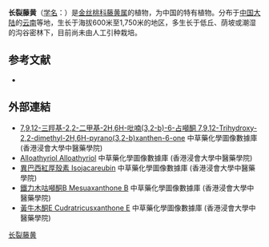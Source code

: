 {{Speciesbox
| name = 长裂藤黄
| status = 
| status_system = 
| image =
| genus = Garcinia
| species = lancilimba
| authority = C. Y. Wu et Y. H. Li in Acta Phytotax.
}}

'''长裂藤黄'''（[[学名|学名]]：{{lang|la|''Garcinia lancilimba''}}）是[[金丝桃科|金丝桃科]][[藤黄属|藤黄属]]的植物，为中国的特有植物。分布于[[中国大陆|中国大陆]]的[[云南|云南]]等地，生长于海拔600米至1,750米的地区，多生长于低丘、荫坡或潮湿的沟谷密林下，目前尚未由人工引种栽培。

== 参考文献 ==
<div class="references-small">
* {{cite web| url =http://www.bioinfo.cn/db05/KmzwSpecies.php?action=view&id=3822| title =长裂藤黄| work =《中国高等植物数据库全库》| publisher =中国科学院微生物研究所| author =昆明植物研究所| accessdate =2009-02-24| deadurl =yes| archiveurl =https://web.archive.org/web/20160305020545/http://www.bioinfo.cn/db05/KmzwSpecies.php?action=view&id=3822| archivedate =2016-03-05}}
</div>

==外部連結==
* [https://web.archive.org/web/20160304204623/http://libproject.hkbu.edu.hk/was40/detail?channelid=22253&lang=cht&searchword=code%3DP00611 7,9,12-三羥基-2,2-二甲基-2H,6H-吡喃(3,2-b)-6-占噸酮 7,9,12-Trihydroxy-2,2-dimethyl-2H,6H-pyrano(3,2-b)xanthen-6-one] 中草藥化學圖像數據庫 (香港浸會大學中醫藥學院) {{zh}}{{en}}
* [http://libproject.hkbu.edu.hk/was40/detail?channelid=22253&lang=cht&searchword=code=P00601 Alloathyriol Alloathyriol] 中草藥化學圖像數據庫 (香港浸會大學中醫藥學院) {{zh}}{{en}}
* [http://libproject.hkbu.edu.hk/was40/detail?channelid=22253&lang=cht&searchword=code=P00602 異巴西紅厚殼素 Isojacareubin] 中草藥化學圖像數據庫 (香港浸會大學中醫藥學院) {{zh}}{{en}}
* [http://libproject.hkbu.edu.hk/was40/detail?channelid=22253&lang=cht&searchword=code=P00614 鐵力木咕噸酮B Mesuaxanthone B] 中草藥化學圖像數據庫 (香港浸會大學中醫藥學院) {{zh}}{{en}}
* [http://libproject.hkbu.edu.hk/was40/detail?channelid=22253&lang=cht&searchword=code=P00603 黃牛木酮E Cudratricusxanthone E] 中草藥化學圖像數據庫 (香港浸會大學中醫藥學院) {{zh}}{{en}}
{{Taxonbar|from=Q15226657}}

[[Category:藤黄属|长裂藤黄]]


{{植物小作品}}